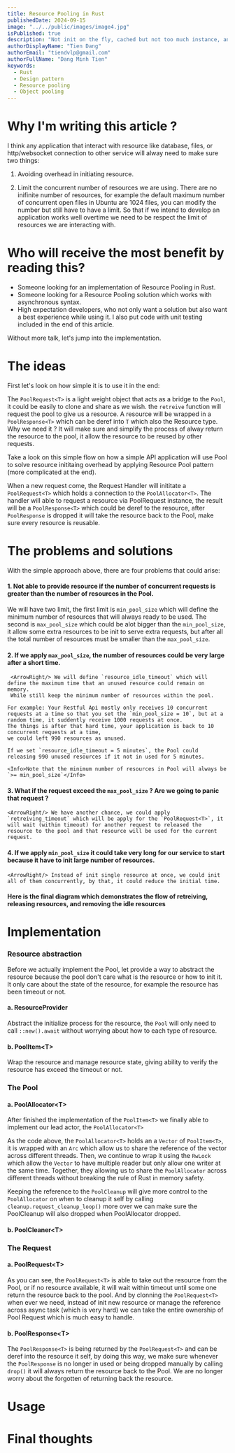```yaml
---
title: Resource Pooling in Rust
publishedDate: 2024-09-15
image: "../../public/images/image4.jpg"
isPublished: true
description: "Not init on the fly, cached but not too much instance, and not blocking the entire request when reached pool max. It is how we use and maintain our Http Connection, Web Socket, Database, gRPC connection"
authorDisplayName: "Tien Dang"
authorEmail: "tiendvlp@gmail.com"
authorFullName: "Dang Minh Tien"
keywords:
  - Rust
  - Design pattern
  - Resource pooling
  - Object pooling
---
```


# Why I'm writing this article ?

I think any application that interact with resource like database, files, or http/websocket connection to other service will alway 
need to make sure two things:

1. Avoiding overhead in initiating resource.

2. Limit the concurrent number of resources we are using. There are no inifinite number of resources, for example the default maximum number of concurrent open files in Ubuntu are 1024 files, you can modify the number but still have to have a limit.
So that if we intend to develop an application works well overtime we need to be respect the limit
of resources we are interacting with.


# Who will receive the most benefit by reading this?
- Someone looking for an implementation of Resource Pooling in Rust.
- Someone looking for a Resource Pooling solution which works with asynchronous syntax.
- High expectation developers, who not only want a solution but also want a best experience while using it. I also put code with unit testing included in the end of this article.

Without more talk, let's jump into the implementation.

# The ideas
First let's look on how simple it is to use it in the end:

The `PoolRequest<T>` is a light weight object that acts as a bridge to the `Pool`, it could be easily to clone and share as we wish.
the `retreive` function will request the pool to give us a resource.
A resource will be wrapped in a `PoolResponse<T>` which can be deref into `T` which also the Resource type. Why we need it ?
It will make sure and simplify the process of alway return the resource to the pool, it allow the resource to be reused by other requests.

Take a look on this simple flow on how a simple API application will use Pool to solve resource inititaing overhead by applying Resource Pool pattern (more complicated at the end).
<div className='md:w-[100%]'>
  <Lottie className='aspect-[2/1.8] rounded-lg' file='dotlottie/resource-pool_-_simple-flow.lottie'/>
</div>

When a new request come, the Request Handler will inititate a `PoolRequest<T>` which holds a connection to the `PoolAllocator<T>`.
The handler will able to request a resource via PoolRequest instance, the result will be a `PoolResponse<T>` which could be deref to the resource, after `PoolResponse` is dropped it will take the resource back to the Pool, make sure every resource is reusable.

# The problems and solutions
With the simple approach above, there are four problems that could arise:

#### 1. Not able to provide resource if the number of concurrent requests is greater than the number of resources in the Pool.

   <ArrowRight/> We will have two limit, the first limit is `min_pool_size` which will define the minimum number of resources that will always ready to be used.
   The second is `max_pool_size` which could be alot bigger than the `min_pool_size`, it allow some extra resources to be 
 init to serve extra requests, but after all the total number of resources must be smaller than the `max_pool_size`.

#### 2. If we apply `max_pool_size`, the number of resources could be very large after a short time.

     <ArrowRight/> We will define `resource_idle_timeout` which will define the maximum time that an unused resource could remain on memory.
     While still keep the minimum number of resources within the pool.

    For example: Your Restful Api mostly only receives 10 concurrent requests at a time so that you set the `min_pool_size = 10`, but at a random time, it suddently receive 1000 requests at once.
    The things is after that hard time, your application is back to 10 concurrent requests at a time,
    we could left 990 resources as unused.

    If we set `resource_idle_timeout = 5 minutes`, the Pool could releasing 990 unused resources if it not in used for 5 minutes. 

    <Info>Note that the minimum number of resources in Pool will always be `>= min_pool_size`</Info>

#### 3. What if the request exceed the `max_pool_size` ? Are we going to panic that request ?
    
    <ArrowRight/> We have another chance, we could apply `retreiving_timeout` which will be apply for the `PoolRequest<T>`, it will wait (within timeout) for another request to released the resource to the pool and that resource will be used for the current request.

#### 4. If we apply `min_pool_size` it could take very long for our service to start because it have to init large number of resources.

    <ArrowRight/> Instead of init single resource at once, we could init all of them concurrently, by that, it could reduce the initial time.

#### Here is the final diagram which demonstrates the flow of retreiving, releasing resources, and removing the idle resources

<div className='md:w-[110%]'>
  <Lottie className='aspect-[1.3/1] rounded-lg' file='dotlottie/resource-pool_-_full-flow.lottie'/>
</div>

# Implementation

### Resource abstraction

Before we actually implement the Pool, let provide a way to abstract the resource because the pool don't care what is the resource or how to init it. It only care about the state of the resource, for example the resource has been timeout or not. 

#### a. ResourceProvider

Abstract the initialize process for the resource, the `Pool` will only need to call `::new().await` without worrying about how to each type of resource.

#### b. PoolItem\<T>

Wrap the resource and manage resource state, giving ability to verify the resource has exceed the timeout or not.

### The Pool

#### a. PoolAllocator\<T>

After finished the implementation of the `PoolItem<T>` we finally able to implement our lead actor, the `PoolAllocator<T>`

As the code above, the `PoolAllocator<T>` holds an a `Vector` of `PoolItem<T>`, it is wrapped with an `Arc` which allow us to share the reference of the vector across different threads.
Then, we continue to wrap it using the `RwLock` which allow the `Vector` to have multiple reader but only allow one writer at the same time. Together, they allowing us to share the `PoolAllocator` across different threads
without breaking the rule of Rust in memory safety.

Keeping the reference to the `PoolCleanup` will give more control to the `PoolAllocator` on when to cleanup it self by calling `cleanup.request_cleanup_loop()`
more over we can make sure the PoolCleanup will also dropped when PoolAllocator dropped.

#### b. PoolCleaner\<T>


### The Request
#### a. PoolRequest\<T>

As you can see, the `PoolRequest<T>` is able to take out the resource from the Pool, or if no resource available, it will wait within timeout until some one return the resource back to the pool.
And by clonning the `PoolRequest<T>` when ever we need, instead of init new resource or manage the reference across async task (which is very hard) we can take the entire ownership of Pool Request which is much easy to handle.

#### b. PoolResponse\<T>

The `PoolResponse<T>` is being returned by the `PoolRequest<T>` and can be deref into the resource it self, by doing this way, we make sure whenever the `PoolResponse` is no longer in used or being dropped manually by calling `drop()` it will always return the resource back to the Pool. We are no longer worry about the forgotten of returning back the resource.

# Usage

# Final thoughts

